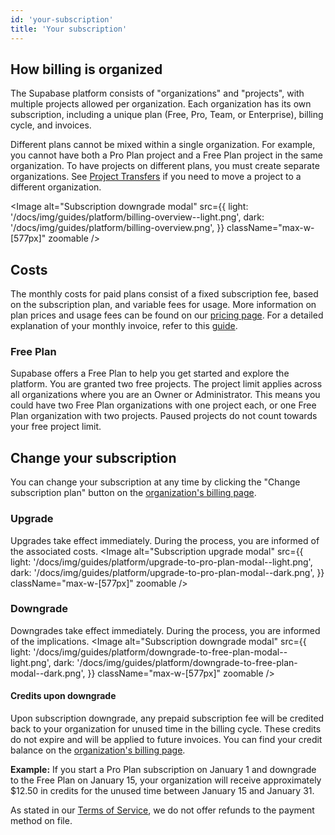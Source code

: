 ```yaml
---
id: 'your-subscription'
title: 'Your subscription'
---
```


## How billing is organized
The Supabase platform consists of "organizations" and "projects", with multiple projects allowed per organization. Each organization has its own subscription, including a unique plan (Free, Pro, Team, or Enterprise), billing cycle, and invoices.

Different plans cannot be mixed within a single organization. For example, you cannot have both a Pro Plan project and a Free Plan project in the same organization. To have projects on different plans, you must create separate organizations. See [Project Transfers](docs/guides/platform/project-transfer) if you need to move a project to a different organization.

<Image
  alt="Subscription downgrade modal"
  src={{
    light: '/docs/img/guides/platform/billing-overview--light.png',
    dark: '/docs/img/guides/platform/billing-overview.png',
  }}
  className="max-w-[577px]"
  zoomable
/>

## Costs
The monthly costs for paid plans consist of a fixed subscription fee, based on the subscription plan, and variable fees for usage. More information on plan prices and usage fees can be found on our [pricing page](https://supabase.com/pricing). For a detailed explanation of your monthly invoice, refer to this [guide](/docs/guides/platform/your-monthly-invoice).

### Free Plan
Supabase offers a Free Plan to help you get started and explore the platform. You are granted two free projects. The project limit applies across all organizations where you are an Owner or Administrator. This means you could have two Free Plan organizations with one project each, or one Free Plan organization with two projects. Paused projects do not count towards your free project limit.

## Change your subscription
You can change your subscription at any time by clicking the "Change subscription plan" button on the [organization's billing page](https://supabase.com/dashboard/org/_/billing).

### Upgrade
Upgrades take effect immediately. During the process, you are informed of the associated costs.
<Image
  alt="Subscription upgrade modal"
  src={{
    light: '/docs/img/guides/platform/upgrade-to-pro-plan-modal--light.png',
    dark: '/docs/img/guides/platform/upgrade-to-pro-plan-modal--dark.png',
  }}
  className="max-w-[577px]"
  zoomable
/>

### Downgrade
Downgrades take effect immediately. During the process, you are informed of the implications.
<Image
  alt="Subscription downgrade modal"
  src={{
    light: '/docs/img/guides/platform/downgrade-to-free-plan-modal--light.png',
    dark: '/docs/img/guides/platform/downgrade-to-free-plan-modal--dark.png',
  }}
  className="max-w-[577px]"
  zoomable
/>

#### Credits upon downgrade
Upon subscription downgrade, any prepaid subscription fee will be credited back to your organization for unused time in the billing cycle. These credits do not expire and will be applied to future invoices. You can find your credit balance on the [organization's billing page](https://supabase.com/dashboard/org/_/billing).

**Example:**
If you start a Pro Plan subscription on January 1 and downgrade to the Free Plan on January 15, your organization will receive approximately $12.50 in credits for the unused time between January 15 and January 31.

As stated in our [Terms of Service](https://supabase.com/terms#1-fees), we do not offer refunds to the payment method on file.



